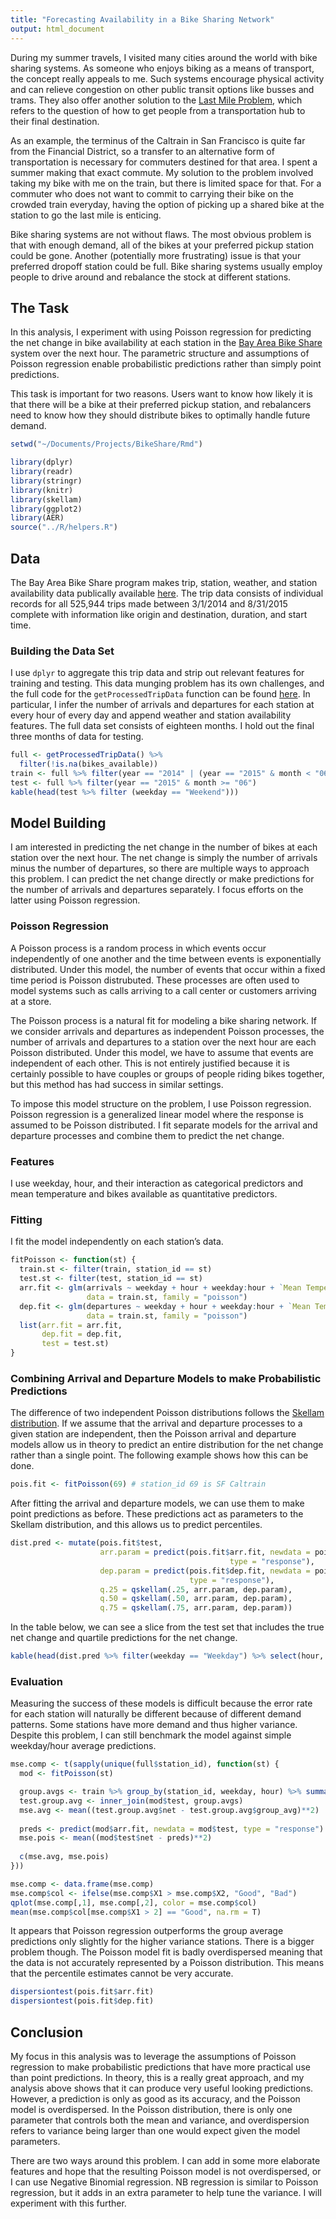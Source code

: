 ```yaml
---
title: "Forecasting Availability in a Bike Sharing Network"
output: html_document
---
```


During my summer travels, I visited many cities around the world with bike sharing systems. As someone who enjoys biking as a means of transport, the concept really appeals to me. Such systems encourage physical activity and can relieve congestion on other public transit options like busses and trams. They also offer another solution to the [Last Mile Problem](http://en.wikipedia.org/wiki/Last_mile_(transportation)), which refers to the question of how to get people from a transportation hub to their final destination.

As an example, the terminus of the Caltrain in San Francisco is quite far from the Financial District, so a transfer to an alternative form of transportation is necessary for commuters destined for that area. I spent a summer making that exact commute. My solution to the problem involved taking my bike with me on the train, but there is limited space for that. For a commuter who does not want to commit to carrying their bike on the crowded train everyday, having the option of picking up a shared bike at the station to go the last mile is enticing.

Bike sharing systems are not without flaws. The most obvious problem is that with enough demand, all of the bikes at your preferred pickup station could be gone. Another (potentially more frustrating) issue is that your preferred dropoff station could be full. Bike sharing systems usually employ people to drive around and rebalance the stock at different stations.

## The Task

In this analysis, I experiment with using Poisson regression for predicting the net change in bike availability at each station in the [Bay Area Bike Share](http://www.bayareabikeshare.com/) system over the next hour. The parametric structure and assumptions of Poisson regression enable probabilistic predictions rather than simply point predictions.

This task is important for two reasons. Users want to know how likely it is that there will be a bike at their preferred pickup station, and rebalancers need to know how they should distribute bikes to optimally handle future demand.

```r
setwd("~/Documents/Projects/BikeShare/Rmd")
```

```r
library(dplyr)
library(readr)
library(stringr)
library(knitr)
library(skellam)
library(ggplot2)
library(AER)
source("../R/helpers.R")
```

## Data

The Bay Area Bike Share program makes trip, station, weather, and station availability data publically available [here](http://www.bayareabikeshare.com/open-data). The trip data consists of individual records for all 525,944 trips made between 3/1/2014 and 8/31/2015 complete with information like origin and destination, duration, and start time.

### Building the Data Set

I use `dplyr` to aggregate this trip data and strip out relevant features for training and testing. This data munging problem has its own challenges, and the full code for the `getProcessedTripData` function can be found [here](http://github.com/llefebure/bike-sharing/blob/master/R/helpers.R). In particular, I infer the number of arrivals and departures for each station at every hour of every day and append weather and station availability features. The full data set consists of eighteen months. I hold out the final three months of data for testing.

```r
full <- getProcessedTripData() %>%
  filter(!is.na(bikes_available))
train <- full %>% filter(year == "2014" | (year == "2015" & month < "06"))
test <- full %>% filter(year == "2015" & month >= "06")
kable(head(test %>% filter (weekday == "Weekend")))
```

## Model Building 

I am interested in predicting the net change in the number of bikes at each station over the next hour. The net change is simply the number of arrivals minus the number of departures, so there are multiple ways to approach this problem. I can predict the net change directly or make predictions for the number of arrivals and departures separately. I focus efforts on the latter using Poisson regression.

### Poisson Regression
A Poisson process is a random process in which events occur independently of one another and the time between events is exponentially distributed. Under this model, the number of events that occur within a fixed time period is Poisson distrubuted. These processes are often used to model systems such as calls arriving to a call center or customers arriving at a store.

The Poisson process is a natural fit for modeling a bike sharing network. If we consider arrivals and departures as independent Poisson processes, the number of arrivals and departures to a station over the next hour are each Poisson distributed. Under this model, we have to assume that events are independent of each other. This is not entirely justified because it is certainly possible to have couples or groups of people riding bikes together, but this method has had success in similar settings.

To impose this model structure on the problem, I use Poisson regression. Poisson regression is a generalized linear model where the response is assumed to be Poisson distributed. I fit separate models for the arrival and departure processes and combine them to predict the net change.

### Features

I use weekday, hour, and their interaction as categorical predictors and mean temperature and bikes available as quantitative predictors.

### Fitting

I fit the model independently on each station's data.

```r
fitPoisson <- function(st) {
  train.st <- filter(train, station_id == st)
  test.st <- filter(test, station_id == st)
  arr.fit <- glm(arrivals ~ weekday + hour + weekday:hour + `Mean TemperatureF` + bikes_available,
                 data = train.st, family = "poisson")
  dep.fit <- glm(departures ~ weekday + hour + weekday:hour + `Mean TemperatureF` + bikes_available,
                 data = train.st, family = "poisson")
  list(arr.fit = arr.fit,
       dep.fit = dep.fit,
       test = test.st)
}
```

### Combining Arrival and Departure Models to make Probabilistic Predictions

The difference of two independent Poisson distributions follows the [Skellam distribution](http://en.wikipedia.org/wiki/Skellam_distribution). If we assume that the arrival and departure processes to a given station are independent, then the Poisson arrival and departure models allow us in theory to predict an entire distribution for the net change rather than a single point. The following example shows how this can be done.

```r
pois.fit <- fitPoisson(69) # station_id 69 is SF Caltrain
```

After fitting the arrival and departure models, we can use them to make point predictions as before. These predictions act as parameters to the Skellam distribution, and this allows us to predict percentiles.

```r
dist.pred <- mutate(pois.fit$test, 
                    arr.param = predict(pois.fit$arr.fit, newdata = pois.fit$test, 
                                                 type = "response"),
                    dep.param = predict(pois.fit$dep.fit, newdata = pois.fit$test, 
                                        type = "response"),
                    q.25 = qskellam(.25, arr.param, dep.param),
                    q.50 = qskellam(.50, arr.param, dep.param),
                    q.75 = qskellam(.75, arr.param, dep.param))
```

In the table below, we can see a slice from the test set that includes the true net change and quartile predictions for the net change.

```r
kable(head(dist.pred %>% filter(weekday == "Weekday") %>% select(hour, weekday, net, q.25, q.50, q.75), 15))
```

### Evaluation

Measuring the success of these models is difficult because the error rate for each station will naturally be different because of different demand patterns. Some stations have more demand and thus higher variance. Despite this problem, I can still benchmark the model against simple weekday/hour average predictions.

```r
mse.comp <- t(sapply(unique(full$station_id), function(st) {
  mod <- fitPoisson(st)

  group.avgs <- train %>% group_by(station_id, weekday, hour) %>% summarize(group_avg = mean(net))
  test.group.avg <- inner_join(mod$test, group.avgs)
  mse.avg <- mean((test.group.avg$net - test.group.avg$group_avg)**2)
  
  preds <- predict(mod$arr.fit, newdata = mod$test, type = "response") - predict(mod$dep.fit, newdata = mod$test, type = "response")
  mse.pois <- mean((mod$test$net - preds)**2)
  
  c(mse.avg, mse.pois)
}))

mse.comp <- data.frame(mse.comp)
mse.comp$col <- ifelse(mse.comp$X1 > mse.comp$X2, "Good", "Bad")
qplot(mse.comp[,1], mse.comp[,2], color = mse.comp$col)
mean(mse.comp$col[mse.comp$X1 > 2] == "Good", na.rm = T)
```

It appears that Poisson regression outperforms the group average predictions only slightly for the higher variance stations. There is a bigger problem though. The Poisson model fit is badly overdispersed meaning that the data is not accurately represented by a Poisson distribution. This means that the percentile estimates cannot be very accurate.

```r
dispersiontest(pois.fit$arr.fit)
dispersiontest(pois.fit$dep.fit)
```

## Conclusion

My focus in this analysis was to leverage the assumptions of Poisson regression to make probabilistic predictions that have more practical use than point predictions. In theory, this is a really great approach, and my analysis above shows that it can produce very useful looking predictions. However, a prediction is only as good as its accuracy, and the Poisson model is overdispersed. In the Poisson distribution, there is only one parameter that controls both the mean and variance, and overdispersion refers to variance being larger than one would expect given the model parameters.

There are two ways around this problem. I can add in some more elaborate features and hope that the resulting Poisson model is not overdispersed, or I can use Negative Binomial regression. NB regression is similar to Poisson regression, but it adds in an extra parameter to help tune the variance. I will experiment with this further.